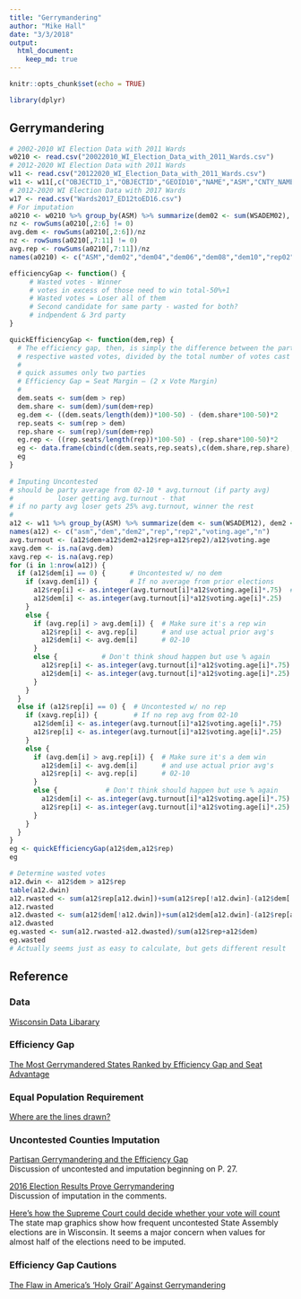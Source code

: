 ```yaml
---
title: "Gerrymandering"
author: "Mike Hall"
date: "3/3/2018"
output:
  html_document:
    keep_md: true
---
```


```r
knitr::opts_chunk$set(echo = TRUE)
```

```r
library(dplyr)
```

## Gerrymandering

```r
# 2002-2010 WI Election Data with 2011 Wards
w0210 <- read.csv("20022010_WI_Election_Data_with_2011_Wards.csv")
# 2012-2020 WI Election Data with 2011 Wards 
w11 <- read.csv("20122020_WI_Election_Data_with_2011_Wards.csv")
w11 <- w11[,c("OBJECTID_1","OBJECTID","GEOID10","NAME","ASM","CNTY_NAME","PERSONS18","WSADEM12","WSADEM14","WSADEM16","WSADEM212","WSAREP12","WSAREP14","WSAREP16","WSAREP212","WSAREP214")]
# 2012-2020 WI Election Data with 2017 Wards
w17 <- read.csv("Wards2017_ED12toED16.csv")
# For imputation
a0210 <- w0210 %>% group_by(ASM) %>% summarize(dem02 <- sum(WSADEM02), dem04 <- sum(WSADEM04), dem06 <- sum(WSADEM06), dem08 <- sum(WSADEM08), dem10 <- sum(WSADEM10), rep02 <- sum(WSAREP02), rep04 <- sum(WSAREP04), rep06 <- sum(WSAREP06), rep08 <- sum(WSAREP08), rep10 <- sum(WSAREP10), voting.age <- sum(PERSONS18), n())
nz <- rowSums(a0210[,2:6] != 0)
avg.dem <- rowSums(a0210[,2:6])/nz
nz <- rowSums(a0210[,7:11] != 0)
avg.rep <- rowSums(a0210[,7:11])/nz
names(a0210) <- c("ASM","dem02","dem04","dem06","dem08","dem10","rep02","rep04","rep06","rep08","rep10","voting.age","n")
```

```r

efficiencyGap <- function() {
     # Wasted votes - Winner
     # votes in excess of those need to win total-50%+1
     # Wasted votes = Loser all of them
     # Second candidate for same party - wasted for both?
     # indpendent & 3rd party
}

quickEfficiencyGap <- function(dem,rep) {
  # The efficiency gap, then, is simply the difference between the parties
  # respective wasted votes, divided by the total number of votes cast in   # the election.
  #
  # quick assumes only two parties
  # Efficiency Gap = Seat Margin – (2 x Vote Margin)
  #
  dem.seats <- sum(dem > rep)
  dem.share <- sum(dem)/sum(dem+rep)
  eg.dem <- ((dem.seats/length(dem))*100-50) - (dem.share*100-50)*2
  rep.seats <- sum(rep > dem)
  rep.share <- sum(rep)/sum(dem+rep)
  eg.rep <- ((rep.seats/length(rep))*100-50) - (rep.share*100-50)*2
  eg <- data.frame(cbind(c(dem.seats,rep.seats),c(dem.share,rep.share),c(eg.dem,eg.rep)))
  eg
}
  
# Imputing Uncontested
# should be party average from 02-10 * avg.turnout (if party avg)
#           loser getting avg.turnout - that
# if no party avg loser gets 25% avg.turnout, winner the rest
#
a12 <- w11 %>% group_by(ASM) %>% summarize(dem <- sum(WSADEM12), dem2 <- sum(WSADEM212), rep <- sum(WSAREP12), rep2 <- sum(WSAREP212), voting.age <- sum(PERSONS18),n())
names(a12) <- c("asm","dem","dem2","rep","rep2","voting.age","n")
avg.turnout <- (a12$dem+a12$dem2+a12$rep+a12$rep2)/a12$voting.age
xavg.dem <- is.na(avg.dem) 
xavg.rep <- is.na(avg.rep)
for (i in 1:nrow(a12)) {
  if (a12$dem[i] == 0) {      # Uncontested w/ no dem
    if (xavg.dem[i]) {        # If no average from prior elections
      a12$rep[i] <- as.integer(avg.turnout[i]*a12$voting.age[i]*.75)  # use avg turnout %
      a12$dem[i] <- as.integer(avg.turnout[i]*a12$voting.age[i]*.25)
    }
    else {
      if (avg.rep[i] > avg.dem[i]) {  # Make sure it's a rep win
        a12$rep[i] <- avg.rep[i]      # and use actual prior avg's
        a12$dem[i] <- avg.dem[i]      # 02-10
      }
      else {           # Don't think shoud happen but use % again
        a12$rep[i] <- as.integer(avg.turnout[i]*a12$voting.age[i]*.75)
        a12$dem[i] <- as.integer(avg.turnout[i]*a12$voting.age[i]*.25)
      }
    }
  }
  else if (a12$rep[i] == 0) {  # Uncontested w/ no rep
    if (xavg.rep[i]) {         # If no rep avg from 02-10    
      a12$dem[i] <- as.integer(avg.turnout[i]*a12$voting.age[i]*.75)   # use avg turnout %
      a12$rep[i] <- as.integer(avg.turnout[i]*a12$voting.age[i]*.25)
    }
    else {
      if (avg.dem[i] > avg.rep[i]) {  # Make sure it's a dem win
        a12$dem[i] <- avg.dem[i]      # and use actual prior avg's
        a12$rep[i] <- avg.rep[i]      # 02-10
      }
      else {            # Don't think should happen but use % again
        a12$dem[i] <- as.integer(avg.turnout[i]*a12$voting.age[i]*.75) # use avg turnout %
        a12$rep[i] <- as.integer(avg.turnout[i]*a12$voting.age[i]*.25)    
      }
    }
  }
}
eg <- quickEfficiencyGap(a12$dem,a12$rep)
eg

# Determine wasted votes
a12.dwin <- a12$dem > a12$rep
table(a12.dwin)
a12.rwasted <- sum(a12$rep[a12.dwin])+sum(a12$rep[!a12.dwin]-(a12$dem[!a12.dwin]+1))
a12.rwasted
a12.dwasted <- sum(a12$dem[!a12.dwin])+sum(a12$dem[a12.dwin]-(a12$rep[a12.dwin]+1))
a12.dwasted
eg.wasted <- sum(a12.rwasted-a12.dwasted)/sum(a12$rep+a12$dem)
eg.wasted
# Actually seems just as easy to calculate, but gets different result
```

## Reference

### Data

[Wisconsin Data Libarary](http://legis.wisconsin.gov/ltsb/gis/data/)

### Efficiency Gap
[The Most Gerrymandered States Ranked by Efficiency Gap and Seat Advantage](https://www.azavea.com/blog/2017/07/19/gerrymandered-states-ranked-efficiency-gap-seat-advantage/)

### Equal Population Requirement

[Where are the lines drawn?](http://redistricting.lls.edu/where.php)

### Uncontested Counties Imputation

[Partisan Gerrymandering and the Efficiency Gap](https://chicagounbound.uchicago.edu/cgi/viewcontent.cgi?referer=https://www.google.com/&httpsredir=1&article=1946&context=public_law_and_legal_theory)  
Discussion of uncontested and imputation beginning on P. 27.


[2016 Election Results Prove
Gerrymandering](https://urbanmilwaukee.com/2016/12/28/data-wonk-2016-election-results-prove-gerrymandering/)  
Discussion of imputation in the comments.

[Here’s how the Supreme Court could
decide whether your vote will count](https://www.washingtonpost.com/graphics/2017/politics/courts-law/gerrymander/?utm_term=.b3c0a0b9d31d)  
The state map graphics show how frequent uncontested State Assembly elections are in Wisconsin. It seems a major concern when values for almost half of the elections need to be imputed. 

### Efficiency Gap Cautions

[The Flaw in America's 'Holy Grail' Against Gerrymandering](https://www.theatlantic.com/science/archive/2018/01/efficiency-gap-gerrymandering/551492/)

